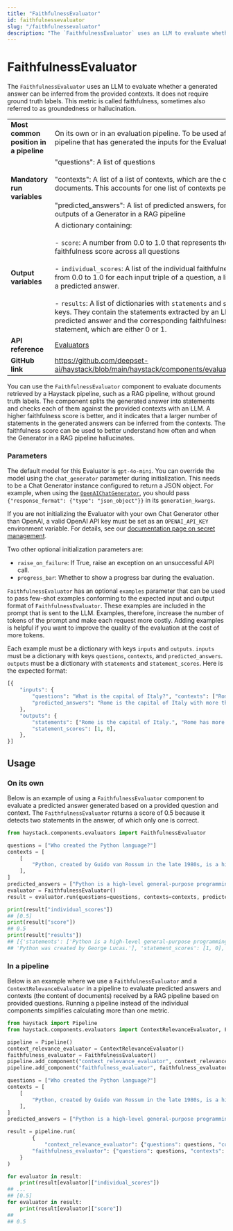 ```yaml
---
title: "FaithfulnessEvaluator"
id: faithfulnessevaluator
slug: "/faithfulnessevaluator"
description: "The `FaithfulnessEvaluator` uses an LLM to evaluate whether a generated answer can be inferred from the provided contexts. It does not require ground truth labels. This metric is called faithfulness, sometimes also referred to as groundedness or hallucination."
---
```


# FaithfulnessEvaluator

The `FaithfulnessEvaluator` uses an LLM to evaluate whether a generated answer can be inferred from the provided contexts. It does not require ground truth labels. This metric is called faithfulness, sometimes also referred to as groundedness or hallucination.

|  |  |
| --- | --- |
| **Most common position in a pipeline** | On its own or in an evaluation pipeline. To be used after a separate pipeline that has generated the inputs for the Evaluator. |
| **Mandatory run variables** | "questions": A list of questions  <br /> <br />"contexts": A list of a list of contexts, which are the contents of documents. This accounts for one list of contexts per question.  <br /> <br />"predicted_answers": A list of predicted answers, for example, the outputs of a Generator in a RAG pipeline |
| **Output variables** | A dictionary containing:  <br /> <br />- `score`: A number from 0.0 to 1.0 that represents the average faithfulness score across all questions  <br /> <br />- `individual_scores`: A list of the individual faithfulness scores ranging from 0.0 to 1.0 for each input triple of a question, a list of contexts, and a predicted answer.  <br /> <br />- `results`:  A list of dictionaries with `statements` and `statement_scores` keys. They contain the statements extracted by an LLM from each predicted answer and the corresponding faithfulness scores per statement, which are either 0 or 1. |
| **API reference** | [Evaluators](/reference/evaluators-api) |
| **GitHub link** | https://github.com/deepset-ai/haystack/blob/main/haystack/components/evaluators/faithfulness.py |

You can use the `FaithfulnessEvaluator` component to evaluate documents retrieved by a Haystack pipeline, such as a RAG pipeline, without ground truth labels. The component splits the generated answer into statements and checks each of them against the provided contexts with an LLM. A higher faithfulness score is better, and it indicates that a larger number of statements in the generated answers can be inferred from the contexts. The faithfulness score can be used to better understand how often and when the Generator in a RAG pipeline hallucinates.

### Parameters

The default model for this Evaluator is `gpt-4o-mini`. You can override the model using the `chat_generator` parameter during initialization. This needs to be a Chat Generator instance configured to return a JSON object. For example, when using the [`OpenAIChatGenerator`](../generators/openaichatgenerator.mdx), you should pass `{"response_format": {"type": "json_object"}}` in its `generation_kwargs`.

If you are not initializing the Evaluator with your own Chat Generator other than OpenAI, a valid OpenAI API key must be set as an `OPENAI_API_KEY` environment variable. For details, see our [documentation page on secret management](../../concepts/secret-management.mdx).

Two other optional initialization parameters are:

- `raise_on_failure`: If True, raise an exception on an unsuccessful API call.
- `progress_bar`:  Whether to show a progress bar during the evaluation.

`FaithfulnessEvaluator` has an optional `examples` parameter that can be used to pass few-shot examples conforming to the expected input and output format of `FaithfulnessEvaluator`. These examples are included in the prompt that is sent to the LLM. Examples, therefore, increase the number of tokens of the prompt and make each request more costly. Adding examples is helpful if you want to improve the quality of the evaluation at the cost of more tokens.

Each example must be a dictionary with keys `inputs` and `outputs`.
`inputs` must be a dictionary with keys `questions`, `contexts`, and `predicted_answers`.
`outputs` must be a dictionary with `statements` and `statement_scores`.
Here is the expected format:

```python
[{
	"inputs": {
		"questions": "What is the capital of Italy?", "contexts": ["Rome is the capital of Italy."],
		"predicted_answers": "Rome is the capital of Italy with more than 4 million inhabitants.",
	},
	"outputs": {
		"statements": ["Rome is the capital of Italy.", "Rome has more than 4 million inhabitants."],
		"statement_scores": [1, 0],
	},
}]
```

## Usage

### On its own

Below is an example of using a `FaithfulnessEvaluator` component to evaluate a predicted answer generated based on a provided question and context. The `FaithfulnessEvaluator` returns a score of 0.5 because it detects two statements in the answer, of which only one is correct.

```python
from haystack.components.evaluators import FaithfulnessEvaluator

questions = ["Who created the Python language?"]
contexts = [
    [
        "Python, created by Guido van Rossum in the late 1980s, is a high-level general-purpose programming language. Its design philosophy emphasizes code readability, and its language constructs aim to help programmers write clear, logical code for both small and large-scale software projects."
    ],
]
predicted_answers = ["Python is a high-level general-purpose programming language that was created by George Lucas."]
evaluator = FaithfulnessEvaluator()
result = evaluator.run(questions=questions, contexts=contexts, predicted_answers=predicted_answers)

print(result["individual_scores"])
## [0.5]
print(result["score"])
## 0.5
print(result["results"])
## [{'statements': ['Python is a high-level general-purpose programming language.',
## 'Python was created by George Lucas.'], 'statement_scores': [1, 0], 'score': 0.5}]
```

### In a pipeline

Below is an example where we use a `FaithfulnessEvaluator` and a `ContextRelevanceEvaluator` in a pipeline to evaluate predicted answers and contexts (the content of documents) received by a RAG pipeline based on provided questions. Running a pipeline instead of the individual components simplifies calculating more than one metric.

```python
from haystack import Pipeline
from haystack.components.evaluators import ContextRelevanceEvaluator, FaithfulnessEvaluator

pipeline = Pipeline()
context_relevance_evaluator = ContextRelevanceEvaluator()
faithfulness_evaluator = FaithfulnessEvaluator()
pipeline.add_component("context_relevance_evaluator", context_relevance_evaluator)
pipeline.add_component("faithfulness_evaluator", faithfulness_evaluator)

questions = ["Who created the Python language?"]
contexts = [
    [
        "Python, created by Guido van Rossum in the late 1980s, is a high-level general-purpose programming language. Its design philosophy emphasizes code readability, and its language constructs aim to help programmers write clear, logical code for both small and large-scale software projects."
    ],
]
predicted_answers = ["Python is a high-level general-purpose programming language that was created by George Lucas."]

result = pipeline.run(
		{
			"context_relevance_evaluator": {"questions": questions, "contexts": contexts},
	    "faithfulness_evaluator": {"questions": questions, "contexts": contexts, "predicted_answers": predicted_answers}
    }
)

for evaluator in result:
    print(result[evaluator]["individual_scores"])
## ...
## [0.5]
for evaluator in result:
    print(result[evaluator]["score"])
##
## 0.5
```

